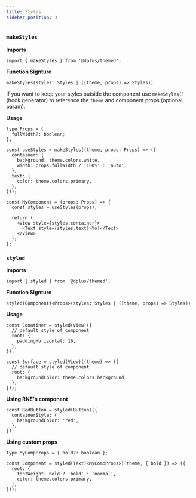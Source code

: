 ```yaml
---
title: Styles
sidebar_position: 3
---
```


### `makeStyles`

**Imports**

```tsx
import { makeStyles } from '@dplus/themed';
```

**Function Signture**

```tsx
makeStyles(styles: Styles | ((theme, props) => Styles))
```

If you want to keep your styles outside the component use `makeStyles()` (hook generator) to reference the `theme` and component props (optional param).

**Usage**

```tsx
type Props = {
  fullWidth?: boolean;
};

const useStyles = makeStyles((theme, props: Props) => ({
  container: {
    background: theme.colors.white,
    width: props.fullWidth ? '100%' : 'auto',
  },
  text: {
    color: theme.colors.primary,
  },
}));

const MyComponent = (props: Props) => {
  const styles = useStyles(props);

  return (
    <View style={styles.container}>
      <Text style={styles.text}>Yo!</Text>
    </View>
  );
};
```

### `styled`

**Imports**

```tsx
import { styled } from '@dplus/themed';
```

**Function Signture**

```tsx
styled(Component)<Props>(styles: Styles | ((theme, props) => Styles))
```

**Usage**

```tsx
const Conatiner = styled(View)({
  // default style of component
  root: {
    paddingHorizontal: 16,
  },
});
```

```tsx
const Surface = styled(View)((theme) => ({
  // default style of component
  root: {
    backgroundColor: theme.colors.background,
  },
}));
```

**Using RNE's component**

```tsx
const RedButton = styled(Button)({
  containerStyle: {
    backgroundColor: 'red',
  },
});
```

**Using custom props**

```tsx
type MyCompProps = { bold?: boolean };

const Component = styled(Text)<MyCompProps>((theme, { bold }) => ({
  root: {
    fontWeight: bold ? 'bold' : 'normal',
    color: theme.colors.primary,
  },
}));
```
